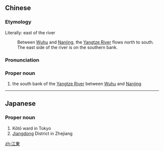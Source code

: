 {{also|江东}}
==Chinese==
{{zh-forms|s=江东}}

===Etymology===
Literally: east of the river
: Between [[w:Wuhu|Wuhu]] and [[w:Nanjing|Nanjing]], the [[w:Yangtze River|Yangtze River]] flows north to south. The east side of the river is on the southern bank.

===Pronunciation===
{{zh-pron
|m=Jiāngdōng
|cat=pn
}}

===Proper noun===
{{zh-proper noun}}

# {{lb|zh|literary}} the south bank of the [[w:Yangtze River|Yangtze River]] between [[w:Wuhu|Wuhu]] and [[w:Nanjing|Nanjing]]

----

==Japanese==
{{wikipedia|lang=ja}}
{{ja-kanjitab|こう|とう|yomi=o}}

===Proper noun===
{{ja-pos|proper|こうとう}}

# Kōtō ward in Tokyo
# [[Jiangdong]] District in Zhejiang

[[zh:江東]]